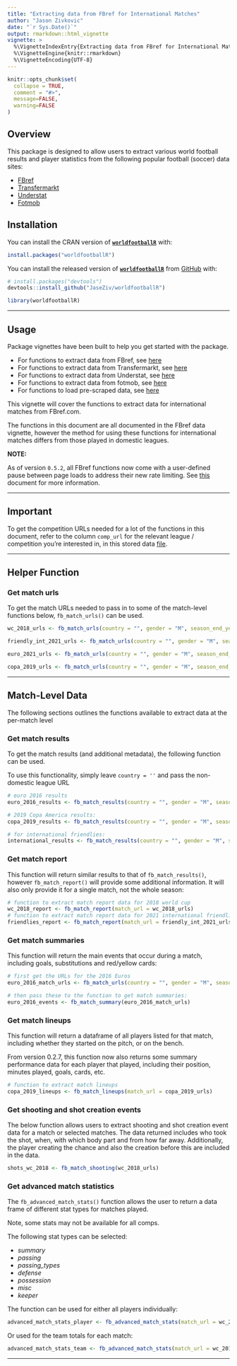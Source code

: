 ```yaml
---
title: "Extracting data from FBref for International Matches"
author: "Jason Zivkovic"
date: "`r Sys.Date()`"
output: rmarkdown::html_vignette
vignette: >
  %\VignetteIndexEntry{Extracting data from FBref for International Matches}
  %\VignetteEngine{knitr::rmarkdown}
  %\VignetteEncoding{UTF-8}
---
```


```r
knitr::opts_chunk$set(
  collapse = TRUE,
  comment = "#>",
  message=FALSE,
  warning=FALSE
)
```


## Overview

This package is designed to allow users to extract various world football results and player statistics from the following popular football (soccer) data sites:

* [FBref](https://fbref.com/en/)
* [Transfermarkt](https://www.transfermarkt.com/)
* [Understat](https://understat.com/)
* [Fotmob](https://www.fotmob.com/)


## Installation

You can install the CRAN version of [**```worldfootballR```** ](https://CRAN.R-project.org/package=worldfootballR) with:

```r
install.packages("worldfootballR")
```

You can install the released version of [**```worldfootballR```**](https://github.com/JaseZiv/worldfootballR/) from [GitHub](https://github.com/JaseZiv/worldfootballR) with:

```r
# install.packages("devtools")
devtools::install_github("JaseZiv/worldfootballR")
```


```r
library(worldfootballR)
```

***

## Usage

Package vignettes have been built to help you get started with the package.

* For functions to extract data from FBref, see [here](https://jaseziv.github.io/worldfootballR/articles/extract-fbref-data.html)
* For functions to extract data from Transfermarkt, see [here](https://jaseziv.github.io/worldfootballR/articles/extract-transfermarkt-data.html)
* For functions to extract data from Understat, see [here](https://jaseziv.github.io/worldfootballR/articles/extract-understat-data.html)
* For functions to extract data from fotmob, see [here](https://jaseziv.github.io/worldfootballR/articles/extract-fotmob-data.html)
* For functions to load pre-scraped data, see [here](https://jaseziv.github.io/worldfootballR/articles/load-scraped-data.html)

This vignette will cover the functions to extract data for international matches from FBref.com.

The functions in this document are all documented in the FBref data vignette, however the method for using these functions for international matches differs from those played in domestic leagues.

**NOTE:**

As of version `0.5.2`, all FBref functions now come with a user-defined pause between page loads to address their new rate limiting. See [this](https://www.sports-reference.com/bot-traffic.html) document for more information. 


***

## Important

To get the competition URLs needed for a lot of the functions in this document, refer to the column `comp_url` for the relevant league / competition you're interested in, in this stored data [file](https://github.com/JaseZiv/worldfootballR_data/blob/master/raw-data/all_leages_and_cups/all_competitions.csv).

***

## Helper Function

### Get match urls

To get the match URLs needed to pass in to some of the match-level functions below, `fb_match_urls()` can be used.

```r
wc_2018_urls <- fb_match_urls(country = "", gender = "M", season_end_year = 2018, tier = "", non_dom_league_url = "https://fbref.com/en/comps/1/history/World-Cup-Seasons")

friendly_int_2021_urls <- fb_match_urls(country = "", gender = "M", season_end_year = 2021, tier = "", non_dom_league_url = "https://fbref.com/en/comps/218/history/Friendlies-M-Seasons")

euro_2021_urls <- fb_match_urls(country = "", gender = "M", season_end_year = 2021, tier = "", non_dom_league_url = "https://fbref.com/en/comps/676/history/European-Championship-Seasons")

copa_2019_urls <- fb_match_urls(country = "", gender = "M", season_end_year = 2019, tier = "", non_dom_league_url = "https://fbref.com/en/comps/685/history/Copa-America-Seasons")
```


***

## Match-Level Data

The following sections outlines the functions available to extract data at the per-match level

### Get match results

To get the match results (and additional metadata), the following function can be used.

To use this functionality, simply leave `country = ''` and pass the non-domestic league URL

```r
# euro 2016 results
euro_2016_results <- fb_match_results(country = "", gender = "M", season_end_year = 2016, tier = "", non_dom_league_url = "https://fbref.com/en/comps/676/history/European-Championship-Seasons")

# 2019 Copa America results:
copa_2019_results <- fb_match_results(country = "", gender = "M", season_end_year = 2019, non_dom_league_url = "https://fbref.com/en/comps/685/history/Copa-America-Seasons")

# for international friendlies:
international_results <- fb_match_results(country = "", gender = "M", season_end_year = 2021, tier = "", non_dom_league_url = "https://fbref.com/en/comps/218/history/Friendlies-M-Seasons")
```



### Get match report

This function will return similar results to that of `fb_match_results()`, however `fb_match_report()` will provide some additional information. It will also only provide it for a single match, not the whole season:  

```r
# function to extract match report data for 2018 world cup
wc_2018_report <- fb_match_report(match_url = wc_2018_urls)
# function to extract match report data for 2021 international friendlies
friendlies_report <- fb_match_report(match_url = friendly_int_2021_urls)
```


### Get match summaries

This function will return the main events that occur during a match, including goals, substitutions and red/yellow cards:  

```r
# first get the URLs for the 2016 Euros
euro_2016_match_urls <- fb_match_urls(country = "", gender = "M", season_end_year = 2016, tier = "", non_dom_league_url = "https://fbref.com/en/comps/676/history/European-Championship-Seasons")

# then pass these to the function to get match summaries:
euro_2016_events <- fb_match_summary(euro_2016_match_urls)
```


### Get match lineups

This function will return a dataframe of all players listed for that match, including whether they started on the pitch, or on the bench.

From version 0.2.7, this function now also returns some summary performance data for each player that played, including their position, minutes played, goals, cards, etc.

```r
# function to extract match lineups
copa_2019_lineups <- fb_match_lineups(match_url = copa_2019_urls)
```



### Get shooting and shot creation events

The below function allows users to extract shooting and shot creation event data for a match or selected matches. The data returned includes who took the shot, when, with which body part and from how far away. Additionally, the player creating the chance and also the creation before this are included in the data.

```r
shots_wc_2018 <- fb_match_shooting(wc_2018_urls)
```



### Get advanced match statistics

The `fb_advanced_match_stats()` function allows the user to return a data frame of different stat types for matches played.

Note, some stats may not be available for all comps.

The following stat types can be selected:

* *summary*
* *passing*
* *passing_types*
* *defense*
* *possession*
* *misc*
* *keeper*

The function can be used for either all players individually:

```r
advanced_match_stats_player <- fb_advanced_match_stats(match_url = wc_2018_urls, stat_type = "possession", team_or_player = "player")
```


Or used for the team totals for each match:

```r
advanced_match_stats_team <- fb_advanced_match_stats(match_url = wc_2018_urls, stat_type = "passing_types", team_or_player = "team")
```

***


